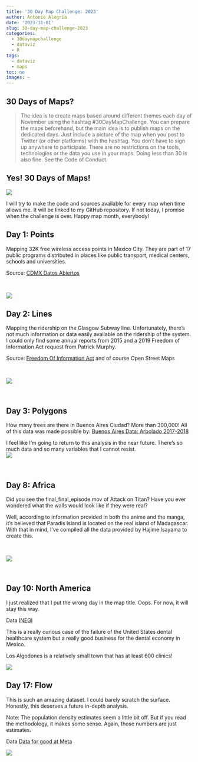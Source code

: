 ```yaml
---
title: '30 Day Map Challenge: 2023'
author: Antonio Alegría
date: '2023-11-01'
slug: 30-day-map-challenge-2023
categories:
  - 30daymapchallenge
  - dataviz
  - R
tags:
  - dataviz
  - maps
toc: no
images: ~
---
```


## 30 Days of Maps?

>The idea is to create maps based around different themes each day of November using the hashtag #30DayMapChallenge. You can prepare the maps beforehand, but the main idea is to publish maps on the dedicated days. Just include a picture of the map when you post to Twitter (or other platforms) with the hashtag. You don't have to sign up anywhere to participate. There are no restrictions on the tools, technologies or the data you use in your maps. Doing less than 30 is also fine. See the Code of Conduct.
<br>

## Yes! 30 Days of Maps!

![](figures/30dmc-2023.png)
<br>

I will try to make the code and sources available for every map when time allows me. It will be linked to my GitHub repository. If not today, I promise when the challenge is over. Happy map month, everybody!



## Day 1: Points

Mapping 32K free wireless access points in Mexico City. They are part of 17 public programs distributed in places like public transport, medical centers, schools and universities. 

Source: [CDMX Datos Abiertos](https://datos.cdmx.gob.mx/dataset/puntos-de-acceso-wifi-en-la-ciudad-de-mexico)

<br>

![](figures/day1-points.png)
<br>

## Day 2: Lines

Mapping the ridership on the Glasgow Subway line. Unfortunately, there's not much information or data easily available on the ridership of the system. I could only find some annual reports from 2015 and a 2019 Freedom of Information Act request from Patrick Murphy.


Source: [Freedom Of Information Act](https://www.whatdotheyknow.com/request/request_for_some_usage_statistic_7#incoming-1291508) and of course Open Street Maps

<br>

![](figures/day2-lines.png)

<br>


## Day 3: Polygons

How many trees are there in Buenos Aires Ciudad? More than 300,000! All of this data was made possible by: [Buenos Aires Data: Arbolado 2017-2018](https://data.buenosaires.gob.ar/dataset/arbolado-publico-lineal/resource/51668e94-12af-401f-aba5-84476f78bb9d)

I feel like I'm going to return to this analysis in the near future. There's so much data and so many variables that I cannot resist.
<br>
![](figures/day3-polygons.png)

<br>

## Day 8: Africa

Did you see the final_final_episode.mov of Attack on Titan? Have you ever wondered what the walls would look like if they were real?

Well, according to information provided in both the anime and the manga, it's believed that Paradis Island is located on the real island of Madagascar. With that in mind, I've compiled all the data provided by Hajime Isayama to create this.

<br>

![](figures/day8-africa.png)

<br>

## Day 10: North America


I just realized that I put the wrong day in the map title. Oops. For now, it will stay this way.

Data [INEGI](https://www.inegi.org.mx/)

This is a really curious case of the failure of the United States dental healthcare system but a really good business for the dental economy in Mexico.

Los Algodones is a relatively small town that has at least 600 clinics!

![](figures/day10-northamerica.png)

## Day 17: Flow

This is such an amazing dataset. I could barely scratch the surface. Honestly, this deserves a future in-depth analysis.

Note: The population density estimates seem a little bit off. But if you read the methodology, it makes some sense. Again, those numbers are just estimates.

Data [Data for good at Meta](https://facebookincubator.github.io/CommutingZones/docs/intro/)

![](figures/day17-flow.png)